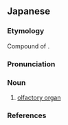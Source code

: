 ==Japanese==
{{ja-kanjitab|きゅう|かく|き|かん|yomi=o}}

===Etymology===
Compound of {{affix|sort=きゅうかくきかん|ja|嗅覚|tr1=kyūkaku|t1=olfaction|器官|tr2=kikan|t2=organ}}.

===Pronunciation===
{{ja-pron|yomi=o|きゅうかく きかん|acc=6|acc_ref=DJR|acc2=5|acc2_ref=DJR}}

===Noun===
{{ja-noun|きゅうかく きかん|hhira=きうかくきくわん}}

# {{lb|sort=きゅうかくきかん|ja|anatomy}} [[olfactory organ]]

===References===
<references/>